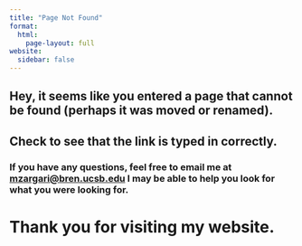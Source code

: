 ```yaml
---
title: "Page Not Found"
format:
  html:
    page-layout: full
website:
  sidebar: false
---
```


```{=html}
<style>h1,h2,h3,h4 { border-bottom: 0; } </style>
```

## Hey, it seems like you entered a page that cannot be found (perhaps it was moved or renamed).

## Check to see that the link is typed in correctly.


### If you have any questions, feel free to email me at <a href="mailto:mzargari@bren.ucsb.edu" target="_blank"> mzargari\@bren.ucsb.edu</a> I may be able to help you look for what you were looking for.

# Thank you for visiting my website.
